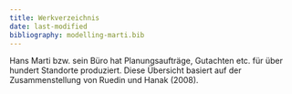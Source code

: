 ```yaml
---
title: Werkverzeichnis
date: last-modified
bibliography: modelling-marti.bib
---
```


Hans Marti bzw. sein Büro hat Planungsaufträge, Gutachten etc. für über hundert Standorte produziert. Diese Übersicht basiert auf der Zusammenstellung von Ruedin und Hanak (2008).